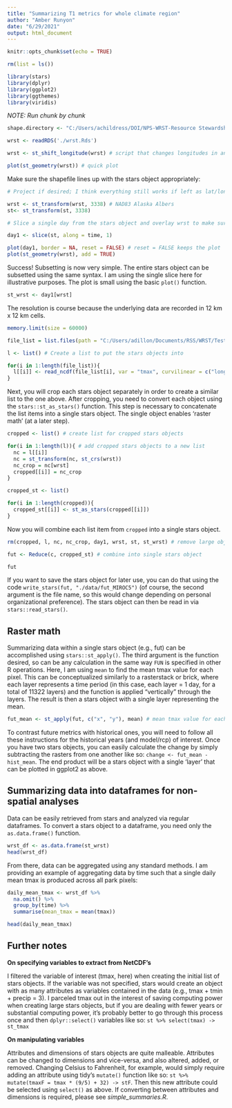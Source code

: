 ```yaml
---
title: "Summarizing T1 metrics for whole climate region"
author: "Amber Runyon"
date: "6/29/2021"
output: html_document
---
```


```r
knitr::opts_chunk$set(echo = TRUE)

```


```r

rm(list = ls())

library(stars)
library(dplyr)
library(ggplot2)
library(ggthemes)
library(viridis)

```

*NOTE: Run chunk by chunk*

```r

shape.directory <- "C:/Users/achildress/DOI/NPS-WRST-Resource Stewardship Strategy - Climate/Climate futures development/Data/Boundary_shapefiles/"

wrst <- readRDS('./wrst.Rds') 

wrst <- st_shift_longitude(wrst) # script that changes longitudes in an sf object to 360 (rather than use negative numbers; this matches the NCAR data format)

plot(st_geometry(wrst)) # quick plot 

```


Make sure the shapefile lines up with the stars object appropriately:

```r

# Project if desired; I think everything still works if left as lat/long

wrst <- st_transform(wrst, 3338) # NAD83 Alaska Albers
st<- st_transform(st, 3338)

# Slice a single day from the stars object and overlay wrst to make sure everything lines up

day1 <- slice(st, along = time, 1)

plot(day1, border = NA, reset = FALSE) # reset = FALSE keeps the plot 'open' for more layers
plot(st_geometry(wrst), add = TRUE) 

```

Success! Subsetting is now very simple. The entire stars object can be subsetted using the same syntax. I am using the single slice here for illustrative purposes. The plot is small using the basic `plot()` function. 

```r

st_wrst <- day1[wrst] 
```

The resolution is course because the underlying data are recorded in 12 km x 12 km cells.


```r
memory.limit(size = 60000)

file_list = list.files(path = "C:/Users/adillon/Documents/RSS/WRST/Test/met/Future", pattern = '.nc4', full.names = TRUE) # MIROC5 RCP4.5 years 2025 - 2055

l <- list() # Create a list to put the stars objects into

for(i in 1:length(file_list)){
  l[[i]] <- read_ncdf(file_list[i], var = "tmax", curvilinear = c("longitude", "latitude")) # need to read in as ncdf or coordinate system does not translate (not sure why)
}

```


Next, you will crop each stars object separately in order to create a similar list to the one above. After cropping, you need to convert each object using the `stars::st_as_stars()` function. This step is necessary to concatenate the list items into a single stars object. The single object enables 'raster math' (at a later step). 

```r

cropped <- list() # create list for cropped stars objects

for(i in 1:length(l)){ # add cropped stars objects to a new list
  nc = l[[i]]
  nc = st_transform(nc, st_crs(wrst))
  nc_crop = nc[wrst]
  cropped[[i]] = nc_crop
}

cropped_st <- list()

for(i in 1:length(cropped)){
  cropped_st[[i]] <- st_as_stars(cropped[[i]])
}

```

Now you will combine each list item from `cropped` into a single stars object.

```r

rm(cropped, l, nc, nc_crop, day1, wrst, st, st_wrst) # remove large objects to free up memory

fut <- Reduce(c, cropped_st) # combine into single stars object 

fut

```

If you want to save the stars object for later use, you can do that using the code `write_stars(fut, "./data/fut_MIROC5")` (of course, the second argument is the file name, so this would change depending on personal organizational preference). The stars object can then be read in via `stars::read_stars()`. 


## Raster math

Summarizing data within a single stars object (e.g., fut) can be accomplished using `stars::st_apply()`. The third argument is the function desired, so can be any calculation in the same way `FUN` is specified in other R operations. Here, I am using `mean` to find the mean tmax value for each pixel. This can be conceptualized similarly to a rasterstack or brick, where each layer represents a time period (in this case, each layer = 1 day, for a total of 11322 layers) and the function is applied "vertically" through the layers. The result is then a stars object with a single layer representing the mean.

```r

fut_mean <- st_apply(fut, c("x", "y"), mean) # mean tmax value for each pixel. Second argument is the dimensions over which the function is applied. 

```


 To contrast future metrics with historical ones, you will need to follow all these instructions for the historical years (and model/rcp) of interest. Once you have two stars objects, you can easily calculate the change by simply subtracting the rasters from one another like so: `change <- fut_mean - hist_mean`. The end product will be a stars object with a single 'layer' that can be plotted in ggplot2 as above. 


## Summarizing data into dataframes for non-spatial analyses

Data can be easily retrieved from stars and analyzed via regular dataframes. To convert a stars object to a dataframe, you need only the `as.data.frame()` function. 

```r

wrst_df <- as.data.frame(st_wrst)
head(wrst_df)

```


From there, data can be aggregated using any standard methods. I am providing an example of aggregating data by time such that a single daily mean tmax is produced across all park pixels: 

```r

daily_mean_tmax <- wrst_df %>%
  na.omit() %>%
  group_by(time) %>%
  summarise(mean_tmax = mean(tmax))

head(daily_mean_tmax)

```


## Further notes

**On specifying variables to extract from NetCDF's**

I filtered the variable of interest (tmax, here) when creating the initial list of stars objects. If the variable was not specified, stars would create an object with as many attributes as variables contained in the data (e.g., tmax + tmin + precip = 3). I parceled tmax out in the interest of saving computing power when creating large stars objects, but if you are dealing with fewer years or substantial computing power, it's probably better to go through this process once and then `dplyr::select()` variables like so: `st %>% select(tmax) -> st_tmax`

**On manipulating variables**

Attributes and dimensions of stars objects are quite malleable. Attributes can be changed to dimensions and vice-versa, and also altered, added, or removed. Changing Celsius to Fahrenheit, for example, would simply require adding an attribute using tidy's `mutate()` function like so: `st %>% mutate(tmaxF = tmax * (9/5) + 32) -> stF`. Then this new attribute could be selected using `select()` as above. If converting between attributes and dimensions is required, please see *simple_summaries.R*. 




